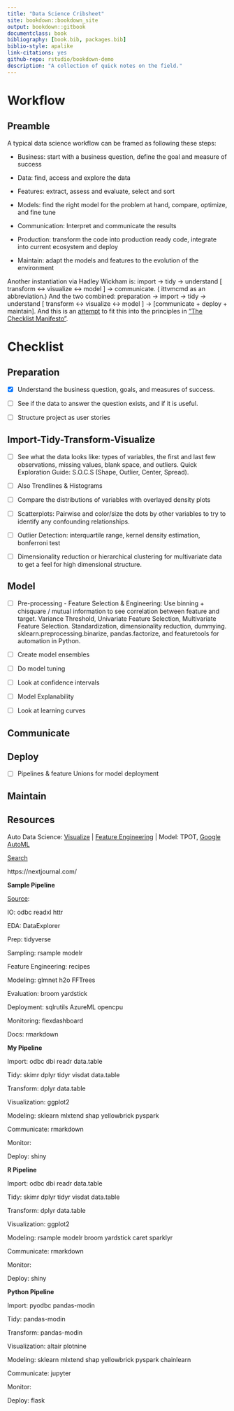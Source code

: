 ```yaml
--- 
title: "Data Science Cribsheet"
site: bookdown::bookdown_site
output: bookdown::gitbook
documentclass: book
bibliography: [book.bib, packages.bib]
biblio-style: apalike
link-citations: yes
github-repo: rstudio/bookdown-demo
description: "A collection of quick notes on the field."
---
```


# Workflow 

## Preamble

A typical data science workflow can be framed as following these steps:

* Business: start with a business question, define the goal and measure of success

* Data: find, access and explore the data

* Features: extract, assess and evaluate, select and sort

* Models: find the right model for the problem at hand, compare, optimize, and fine tune

* Communication: Interpret and communicate the results

* Production: transform the code into production ready code, integrate into current ecosystem and deploy

* Maintain: adapt the models and features to the evolution of the environment

Another instantiation via Hadley Wickham is: import -> tidy -> understand [ transform <-> visualize <-> model ] -> communicate. ( ittvmcmd as an abbreviation.) And the two combined: preparation -> import -> tidy -> understand [ transform <-> visualize <-> model ] -> [communicate + deploy + maintain]. And this is an [attempt](https://gist.github.com/gfleetwood/3c152bee44d03a00fa5e8df3210a9918) to fit this into the principles in ["The Checklist Manifesto"](https://www.amazon.com/dp/B0030V0PEW/ref=dp-kindle-redirect?_encoding=UTF8&btkr=1).

# Checklist

## Preparation

- [x] Understand the business question, goals, and measures of success.

- [ ] See if the data to answer the question exists, and if it is useful.

- [ ] Structure project as user stories 

## Import-Tidy-Transform-Visualize

- [ ] See what the data looks like: types of variables, the first and last few observations, missing values, blank space, and outliers. Quick Exploration Guide: S.O.C.S (Shape, Outlier, Center, Spread). 

- [ ] Also Trendlines & Histograms

- [ ] Compare the distributions of variables with overlayed density plots 

- [ ] Scatterplots: Pairwise and color/size the dots by other variables to try to identify any confounding relationships.

- [ ] Outlier Detection: interquartile range, kernel density estimation, bonferroni test

- [ ] Dimensionality reduction or hierarchical clustering for multivariate data to get a feel for high dimensional structure.

## Model

- [ ] Pre-processing - Feature Selection & Engineering: Use binning + chisquare / mutual information to see correlation between feature and target. Variance Threshold, Univariate Feature Selection, Multivariate Feature Selection. Standardization, dimensionality reduction, dummying. sklearn.preprocessing.binarize, pandas.factorize, and featuretools for automation in Python. 

- [ ] Create model ensembles

- [ ] Do model tuning

- [ ] Look at confidence intervals

- [ ] Model Explanability

- [ ] Look at learning curves

## Communicate 

## Deploy

- [ ] Pipelines & feature Unions for model deployment

## Maintain

## Resources

Auto Data Science: [Visualize](http://holoviews.org) | [Feature Engineering](https://www.featuretools.com)  | Model: TPOT, [Google AutoML](https://cloud.google.com/automl/)

[Search](https://toolbox.google.com/datasetsearch)

https://nextjournal.com/

**Sample Pipeline**

[Source](https://mobile.twitter.com/TheStephLocke/status/990251709531344896):

IO: odbc readxl httr 

EDA: DataExplorer

Prep: tidyverse

Sampling: rsample modelr

Feature Engineering: recipes

Modeling: glmnet h2o FFTrees

Evaluation: broom yardstick

Deployment: sqlrutils AzureML opencpu

Monitoring: flexdashboard

Docs: rmarkdown

**My Pipeline**

Import: odbc dbi readr data.table

Tidy: skimr dplyr tidyr visdat data.table

Transform: dplyr data.table

Visualization: ggplot2

Modeling: sklearn mlxtend shap yellowbrick pyspark

Communicate: rmarkdown 

Monitor:

Deploy: shiny

**R Pipeline**

Import: odbc dbi readr data.table

Tidy: skimr dplyr tidyr visdat data.table

Transform: dplyr data.table

Visualization: ggplot2

Modeling: rsample modelr broom yardstick caret sparklyr

Communicate: rmarkdown

Monitor:

Deploy: shiny

**Python Pipeline**

Import: pyodbc pandas-modin

Tidy: pandas-modin

Transform: pandas-modin

Visualization: altair plotnine

Modeling: sklearn mlxtend shap yellowbrick pyspark chainlearn

Communicate: jupyter

Monitor:

Deploy: flask

